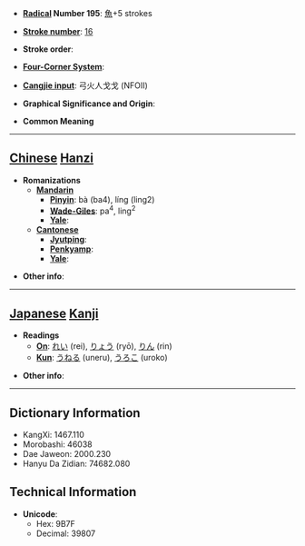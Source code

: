 * '''[[Wiktionary:Chinese radical index| Radical]] Number 195''': [[Wiktionary:Chinese radical index 魚|魚]]+5 strokes

* '''[[Wiktionary:Chinese total strokes index|Stroke number]]''': [[Wiktionary:Chinese total strokes index 16|16]]

* '''Stroke order''': 

* '''[[Wiktionary:Chinese four corner index|Four-Corner System]]''': 

* '''[[Wiktionary:Chinese Cangjie index|Cangjie input]]''': 弓火人戈戈 (NFOII)

* '''Graphical Significance and Origin''': 

* '''Common Meaning'''

----

== [[Chinese]] [[Hanzi]] ==

* '''Romanizations'''
** '''[[Mandarin]]'''
*** '''[[Pinyin]]''': bà (ba4), líng (ling2)
*** '''[[Wade-Giles]]''': pa<sup>4</sup>, ling<sup>2</sup>
*** '''[[Yale]]''': 
** '''[[Cantonese]]'''
*** '''[[Jyutping]]''':
*** '''[[Penkyamp]]''': 
*** '''[[Yale]]''': 

* '''Other info''': 

----

== [[Japanese]] [[Kanji]] ==

* '''Readings'''
** '''[[On]]''': [[れい]] (rei), [[りょう]] (ryō), [[りん]] (rin)
** '''[[Kun]]''': [[うねる]] (uneru), [[うろこ]] (uroko)

* '''Other info''':  

----

== Dictionary Information ==

* KangXi: 1467.110
* Morobashi: 46038
* Dae Jaweon: 2000.230
* Hanyu Da Zidian: 74682.080

== Technical Information ==

* '''Unicode''':
** Hex: 9B7F
** Decimal: 39807
